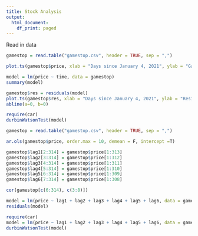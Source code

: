 ---
title: Stock Analysis
output:
  html_document:
    df_print: paged
---

Read in data

```{r}
gamestop = read.table("gamestop.csv", header = TRUE, sep = ",")

```



```{r}
plot.ts(gamestop$price, xlab = "Days since January 4, 2021", ylab = "Gamestop Price (in Dollars)")
```



```{r}
model = lm(price ~ time, data = gamestop)
summary(model)
```



```{r}
gamestop$res = residuals(model)
plot.ts(gamestop$res, xlab = "Days since January 4, 2021", ylab = "Residual")
abline(a=0, b=0)
```


```{r}
require(car)
durbinWatsonTest(model)
```


```{r}
gamestop = read.table("gamestop.csv", header = TRUE, sep = ",")
```


```{r}
ar.ols(gamestop$price, order.max = 10, demean = F, intercept =T)
```



```{r}
gamestop$lag1[2:314] = gamestop$price[1:313]
gamestop$lag2[3:314] = gamestop$price[1:312]
gamestop$lag3[4:314] = gamestop$price[1:311]
gamestop$lag4[5:314] = gamestop$price[1:310]
gamestop$lag5[6:314] = gamestop$price[1:309]
gamestop$lag6[7:314] = gamestop$price[1:308]

cor(gamestop[c(6:314), c(3:8)])
```



```{r}
model = lm(price ~ lag1 + lag2 + lag3 + lag4 + lag5 + lag6, data = gamestop)
residuals(model)
```



```{r}
require(car)
model = lm(price ~ lag1 + lag2 + lag3 + lag4 + lag5 + lag6, data = gamestop)
durbinWatsonTest(model)
```
